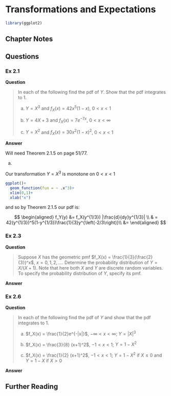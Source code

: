 # Transformations and Expectations {#transformations}

```r
library(ggplot2)
```


## Chapter Notes


## Questions

### Ex 2.1 {-}

**Question**

> In each of the following find the pdf of $Y$. Show that the pdf integrates to 1. 
>
> (a) $Y = X^3$ and $f_X(x) = 42x^5(1-x)$,  $0 < x < 1$
>
> (b) $Y = 4X +3$ and $f_X(x) = 7e^{-7x}$,  $0 < x < \infty$
>
> (c) $Y = X^2$ and $f_X(x) = 30x^2(1-x)^2$,  $0 < x < 1$

**Answer**

Will need Theorem 2.1.5 on page 51/77.

(a) 

Our transformation $Y=X^3$ is monotone on $0 < x < 1$ 

```r
ggplot()+
  geom_function(fun = ~ .x^3)+
  xlim(0,1)+
  xlab("x")
```

and so by Theorem 2.1.5 our pdf is:

$$
\begin{aligned}
f_Y(y) &= f_X(y^{1/3}) |\frac{d}{dy}y^{1/3}| \\
& = 42(y^{1/3})^5(1-y^{1/3})\frac{1}{3}y^{\left(-2/3\right)}\\
&=
\end{aligned}
$$

### Ex 2.3 {-}

**Question**

> Suppose $X$ has the geometric pmf $f_X(x) = \frac{1}{3}(\frac{2}{3})^x$, $x = 0, 1, 2, \dots$. Determine the probability distribution of $Y = X/(X + 1)$. 
Note that here both $X$ and $Y$ are discrete random variables. To specify the probability distribution of $Y$, specify its pmf.

**Answer**


### Ex 2.6 {-}

**Question**

> In each of the following find the pdf of $Y$ and show that the pdf integrates to 1.
>
> (a) $f_X(x) = \frac{1}{2}e^{-|x|}$, $-\infty < x < \infty$; $Y = |X|^3$
>
> (b) $f_X(x) = \frac{3}{8} (x+1)^2$, $-1 < x < 1$; $Y = 1-X^2$
>
> (c) $f_X(x) = \frac{1}{2} (x+1)^2$, $-1 < x < 1$; $Y = 1-X^2$ if $X\leq 0$ and $Y=1-X$ if $X>0$
 

**Answer**

## Further Reading {-}
